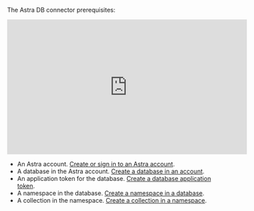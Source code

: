 The Astra DB connector prerequisites:

<iframe
width="560"
height="315"
src="https://www.youtube.com/embed/kupQrnCQjPw"
title="YouTube video player"
frameborder="0"
allow="accelerometer; autoplay; clipboard-write; encrypted-media; gyroscope; picture-in-picture"
allowfullscreen
></iframe>

- An Astra account. [Create or sign in to an Astra account](https://astra.datastax.com/).
- A database in the Astra account. [Create a database in an account](https://docs.datastax.com/en/astra-db-classic/databases/manage-create.html).
- An application token for the database. [Create a database application token](https://docs.datastax.com/en/astra-db-serverless/administration/manage-application-tokens.html).
- A namespace in the database. [Create a namespace in a database](https://docs.datastax.com/en/astra-db-serverless/databases/manage-namespaces.html#create-namespace).
- A collection in the namespace. [Create a collection in a namespace](https://docs.datastax.com/en/astra-db-serverless/databases/manage-collections.html#create-collection).